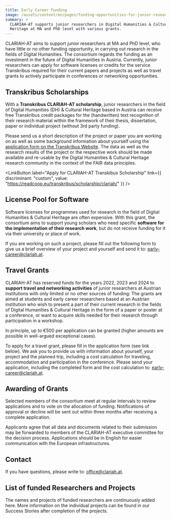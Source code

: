 ```yaml
---
title: Early Career Funding
image: /assets/content/en/pages/funding-opportunities-for-junior-researcher/image.jpg
summary: >
  CLARIAH-AT supports junior researchers in Digital Humanities & Cultural
  Heritage at MA and PhD level with various grants.
---
```

CLARIAH-AT aims to support junior researchers at MA and PhD level, who have little or no other funding opportunity, in carrying out research in the fields of Digital Humanities. The consortium regards the funding as an investment in the future of Digital Humanities in Austria. Currently, junior researchers can apply for software licenses or credits for the service Transkribus required for their current papers and projects as well as travel grants to actively participate in conferences or networking opportunities.

## Transkribus Scholarships

With a **Transkribus CLARIAH-AT scholarship**, junior researchers in the field of Digital Humanities (DH) & Cultural Heritage based in Austria can receive free Transkribus credit packages for the (handwritten) text recognition of their research material within the framework of their thesis, dissertation, paper or individual project (without 3rd party funding).

Please send us a short description of the project or paper you are working on as well as some background information about yourself using the [application form on the Transkribus Website](https://readcoop.eu/transkribus/scholarship/clariah/). The data as well as the research results of the project or the respective work should be made available and re-usable by the Digital Humanities & Cultural Heritage research community in the context of the FAIR data principles.

<LinkButton label="Apply for CLARIAH-AT Transkibus Scholarship" link={{ discriminant: "custom", value: "https://readcoop.eu/transkribus/scholarship/clariah/" }} />

## License Pool for Software

Software licenses for programmes used for research in the field of Digital Humanities & Cultural Heritage are often expensive. With this grant, the consortium aims to support young scholars who need specific **software for the implementation of their research work**, but do not receive funding for it via their university or place of work.

If you are working on such a project, please fill out the following form to give us a brief overview of your project and yourself and send it to: [early-career@clariah.at](mailto:early-career@clariah.at).

<DownloadButton label="Download Application Form for Software" href="/assets/content/en/pages/funding-opportunities-for-junior-researcher/aktualisiert_formular_lizenzpool_clariah_at.docx" />

## Travel Grants

CLARIAH-AT has reserved funds for the years 2022, 2023 and 2024 to **support travel and networking activities** of junior researchers at Austrian institutions with only limited or no other sources of funding: The grants are aimed at students and early career researchers based at an Austrian institution who wish to present a part of their current research in the fields of Digital Humanities & Cultural Heritage in the form of a paper or poster at a conference, or want to acquire skills needed for their research through participation in a workshop.

In principle, up to €500 per application can be granted (higher amounts are possible in well-argued exceptional cases).

To apply for a travel grant, please fill in the application form (see link below). We ask you to provide us with information about yourself, your project and the planned trip, including a cost calculation for traveling, accommodation and participation in the conference. Please send your application, including the completed form and the cost calculation to: [early-career@clariah.at](mailto:early-career@clariah.at).

<DownloadButton label="Download Application Form for Travel Grants" href="/assets/content/en/pages/funding-opportunities-for-junior-researcher/aktualisiert_clariah-at_travelgrants.docx" />

## Awarding of Grants

Selected members of the consortium meet at regular intervals to review applications and to vote on the allocation of funding. Notifications of approval or decline will be sent out within three months after receiving a complete application.

Applicants agree that all data and documents related to their submission may be forwarded to members of the CLARIAH-AT executive committee for the decision process. Applications should be in English for easier communication with the European infrastructures.

## Contact

If you have questions, please write to: [office@clariah.at](mailto:office@clariah.at).

## List of funded Researchers and Projects

The names and projects of funded researchers are continuously added here. More information on the individual projects can be found in our Success Stories after completion of the projects.
